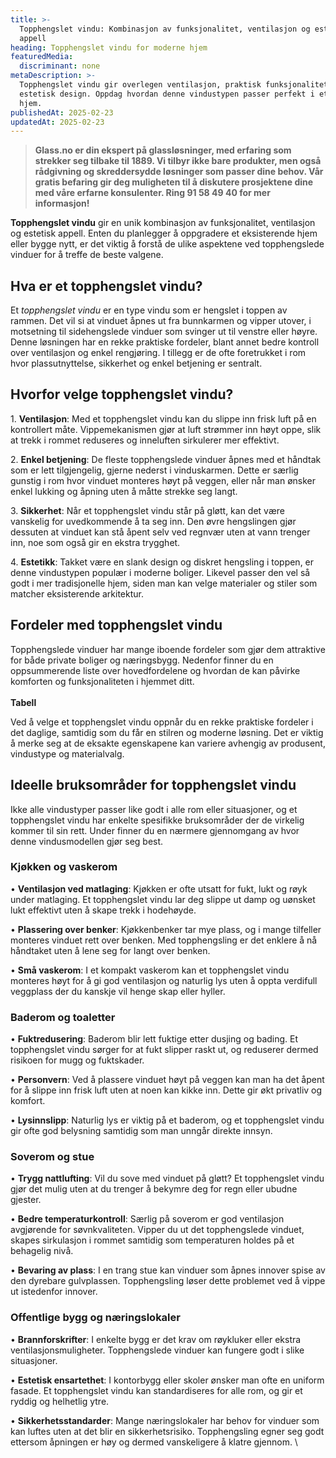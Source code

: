 ```yaml
---
title: >-
  Topphengslet vindu: Kombinasjon av funksjonalitet, ventilasjon og estetisk
  appell
heading: Topphengslet vindu for moderne hjem
featuredMedia:
  discriminant: none
metaDescription: >-
  Topphengslet vindu gir overlegen ventilasjon, praktisk funksjonalitet og
  estetisk design. Oppdag hvordan denne vindustypen passer perfekt i ethvert
  hjem.
publishedAt: 2025-02-23
updatedAt: 2025-02-23
---
```

> **Glass.no er din ekspert på glassløsninger, med erfaring som strekker seg tilbake til 1889. Vi tilbyr ikke bare produkter, men også rådgivning og skreddersydde løsninger som passer dine behov. Vår gratis befaring gir deg muligheten til å diskutere prosjektene dine med våre erfarne konsulenter. Ring 91 58 49 40 for mer informasjon!**

**Topphengslet vindu** gir en unik kombinasjon av funksjonalitet, ventilasjon og estetisk appell. Enten du planlegger å oppgradere et eksisterende hjem eller bygge nytt, er det viktig å forstå de ulike aspektene ved topphengslede vinduer for å treffe de beste valgene. 

## **Hva er et topphengslet vindu?**

Et *topphengslet vindu* er en type vindu som er hengslet i toppen av rammen. Det vil si at vinduet åpnes ut fra bunnkarmen og vipper utover, i motsetning til sidehengslede vinduer som svinger ut til venstre eller høyre. Denne løsningen har en rekke praktiske fordeler, blant annet bedre kontroll over ventilasjon og enkel rengjøring. I tillegg er de ofte foretrukket i rom hvor plassutnyttelse, sikkerhet og enkel betjening er sentralt.

## **Hvorfor velge topphengslet vindu?**

1\. **Ventilasjon**: Med et topphengslet vindu kan du slippe inn frisk luft på en kontrollert måte. Vippemekanismen gjør at luft strømmer inn høyt oppe, slik at trekk i rommet reduseres og inneluften sirkulerer mer effektivt.

2\. **Enkel betjening**: De fleste topphengslede vinduer åpnes med et håndtak som er lett tilgjengelig, gjerne nederst i vinduskarmen. Dette er særlig gunstig i rom hvor vinduet monteres høyt på veggen, eller når man ønsker enkel lukking og åpning uten å måtte strekke seg langt.

3\. **Sikkerhet**: Når et topphengslet vindu står på gløtt, kan det være vanskelig for uvedkommende å ta seg inn. Den øvre hengslingen gjør dessuten at vinduet kan stå åpent selv ved regnvær uten at vann trenger inn, noe som også gir en ekstra trygghet.

4\. **Estetikk**: Takket være en slank design og diskret hengsling i toppen, er denne vindustypen populær i moderne boliger. Likevel passer den vel så godt i mer tradisjonelle hjem, siden man kan velge materialer og stiler som matcher eksisterende arkitektur.

## **Fordeler med topphengslet vindu**

Topphengslede vinduer har mange iboende fordeler som gjør dem attraktive for både private boliger og næringsbygg. Nedenfor finner du en oppsummerende liste over hovedfordelene og hvordan de kan påvirke komforten og funksjonaliteten i hjemmet ditt.\
\
**Tabell**

Ved å velge et topphengslet vindu oppnår du en rekke praktiske fordeler i det daglige, samtidig som du får en stilren og moderne løsning. Det er viktig å merke seg at de eksakte egenskapene kan variere avhengig av produsent, vindustype og materialvalg.

## **Ideelle bruksområder for topphengslet vindu**

Ikke alle vindustyper passer like godt i alle rom eller situasjoner, og et topphengslet vindu har enkelte spesifikke bruksområder der de virkelig kommer til sin rett. Under finner du en nærmere gjennomgang av hvor denne vindusmodellen gjør seg best.

### **Kjøkken og vaskerom**

• **Ventilasjon ved matlaging**: Kjøkken er ofte utsatt for fukt, lukt og røyk under matlaging. Et topphengslet vindu lar deg slippe ut damp og uønsket lukt effektivt uten å skape trekk i hodehøyde.

• **Plassering over benker**: Kjøkkenbenker tar mye plass, og i mange tilfeller monteres vinduet rett over benken. Med topphengsling er det enklere å nå håndtaket uten å lene seg for langt over benken.

• **Små vaskerom**: I et kompakt vaskerom kan et topphengslet vindu monteres høyt for å gi god ventilasjon og naturlig lys uten å oppta verdifull veggplass der du kanskje vil henge skap eller hyller.

### **Baderom og toaletter**

• **Fuktredusering**: Baderom blir lett fuktige etter dusjing og bading. Et topphengslet vindu sørger for at fukt slipper raskt ut, og reduserer dermed risikoen for mugg og fuktskader.

• **Personvern**: Ved å plassere vinduet høyt på veggen kan man ha det åpent for å slippe inn frisk luft uten at noen kan kikke inn. Dette gir økt privatliv og komfort.

• **Lysinnslipp**: Naturlig lys er viktig på et baderom, og et topphengslet vindu gir ofte god belysning samtidig som man unngår direkte innsyn.

### **Soverom og stue**

• **Trygg nattlufting**: Vil du sove med vinduet på gløtt? Et topphengslet vindu gjør det mulig uten at du trenger å bekymre deg for regn eller ubudne gjester.

• **Bedre temperaturkontroll**: Særlig på soverom er god ventilasjon avgjørende for søvnkvaliteten. Vipper du ut det topphengslede vinduet, skapes sirkulasjon i rommet samtidig som temperaturen holdes på et behagelig nivå.

• **Bevaring av plass**: I en trang stue kan vinduer som åpnes innover spise av den dyrebare gulvplassen. Topphengsling løser dette problemet ved å vippe ut istedenfor innover.

### **Offentlige bygg og næringslokaler**

• **Brannforskrifter**: I enkelte bygg er det krav om røykluker eller ekstra ventilasjonsmuligheter. Topphengslede vinduer kan fungere godt i slike situasjoner.

• **Estetisk ensartethet**: I kontorbygg eller skoler ønsker man ofte en uniform fasade. Et topphengslet vindu kan standardiseres for alle rom, og gir et ryddig og helhetlig ytre.

• **Sikkerhetsstandarder**: Mange næringslokaler har behov for vinduer som kan luftes uten at det blir en sikkerhetsrisiko. Topphengsling egner seg godt ettersom åpningen er høy og dermed vanskeligere å klatre gjennom. \\
